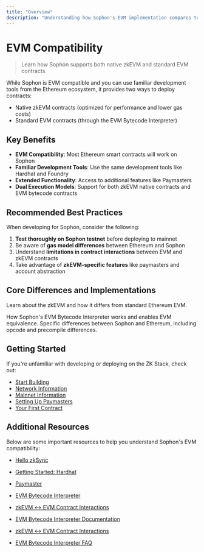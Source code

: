 ```yaml
---
title: "Overview"
description: "Understanding how Sophon's EVM implementation compares to Ethereum"
---
```


# EVM Compatibility

> Learn how Sophon supports both native zkEVM and standard EVM contracts.

While Sophon is EVM compatible and you can use familiar development tools from the Ethereum ecosystem, it provides two ways to deploy contracts:

- Native zkEVM contracts (optimized for performance and lower gas costs)
- Standard EVM contracts (through the EVM Bytecode Interpreter)

## Key Benefits

- **EVM Compatibility**: Most Ethereum smart contracts will work on Sophon
- **Familiar Development Tools**: Use the same development tools like Hardhat and Foundry
- **Extended Functionality**: Access to additional features like Paymasters
- **Dual Execution Models**: Support for both zkEVM native contracts and EVM bytecode contracts

## Recommended Best Practices

When developing for Sophon, consider the following:

1. **Test thoroughly on Sophon testnet** before deploying to mainnet
2. Be aware of **gas model differences** between Ethereum and Sophon
3. Understand **limitations in contract interactions** between EVM and zkEVM contracts
4. Take advantage of **zkEVM-specific features** like paymasters and account abstraction

## Core Differences and Implementations

Learn about the zkEVM and how it differs from standard Ethereum EVM.

<CardGroup cols={2}>
  <Card title="EVM Interpreter" icon="microchip" href="/build/evm-compatibility/evm-interpreter">
    How Sophon's EVM Bytecode Interpreter works and enables EVM equivalence.
  </Card>

  <Card title="Detailed Differences" icon="binary" href="/build/evm-compatibility/differences">
    Specific differences between Sophon and Ethereum, including opcode and precompile differences.
  </Card>
</CardGroup>

## Getting Started

If you're unfamiliar with developing or deploying on the ZK Stack, check out:

- [Start Building](/build/start-building)
- [Network Information](/build/network-information)
- [Mainnet Information](/build/mainnet)
- [Setting Up Paymasters](/build/setting-up-paymasters)
- [Your First Contract](https://docs.zksync.io/build/start-coding/quick-start/deploy-your-first-contract)

## Additional Resources

Below are some important resources to help you understand Sophon's EVM compatibility:

- [Hello zkSync](https://docs.zksync.io/build/zksync-101/hello-zksync)
- [Getting Started: Hardhat](https://docs.zksync.io/zksync-era/tooling/hardhat/guides/getting-started)
- [Paymaster](https://docs.zksync.io/zksync-era/unique-features/paymaster)
- [EVM Bytecode Interpreter](https://docs.zksync.io/zksync-era/unique-features/evm-interpreter/evm-interpreter)
- [zkEVM ↔ EVM Contract Interactions](https://docs.zksync.io/zksync-protocol/evm-interpreter/era-evm-interactions)

- [EVM Bytecode Interpreter Documentation](https://docs.zksync.io/zksync-era/unique-features/evm-interpreter/evm-interpreter)
- [zkEVM ↔ EVM Contract Interactions](https://docs.zksync.io/zksync-protocol/evm-interpreter/era-evm-interactions)
- [EVM Bytecode Interpreter FAQ](https://docs.zksync.io/zksync-era/unique-features/evm-interpreter/faq)
